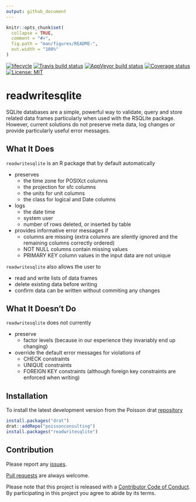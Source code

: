 ```yaml
---
output: github_document
---
```


<!-- README.md is generated from README.Rmd. Please edit that file -->

```r
knitr::opts_chunk$set(
  collapse = TRUE,
  comment = "#>",
  fig.path = "man/figures/README-",
  out.width = "100%"
)
```
[![lifecycle](https://img.shields.io/badge/lifecycle-experimental-orange.svg)](https://www.tidyverse.org/lifecycle/#experimental)
[![Travis build status](https://travis-ci.org/poissonconsulting/readwritesqlite.svg?branch=master)](https://travis-ci.org/poissonconsulting/readwritesqlite)
[![AppVeyor build status](https://ci.appveyor.com/api/projects/status/github/poissonconsulting/readwritesqlite?branch=master&svg=true)](https://ci.appveyor.com/project/poissonconsulting/readwritesqlite)
[![Coverage status](https://codecov.io/gh/poissonconsulting/readwritesqlite/branch/master/graph/badge.svg)](https://codecov.io/github/poissonconsulting/readwritesqlite?branch=master)
[![License: MIT](https://img.shields.io/badge/License-MIT-green.svg)](https://opensource.org/licenses/MIT)

# readwritesqlite

SQLite databases are a simple, powerful way to validate, query and store related data frames particularly when used with the RSQLite package.
However, current solutions do not preserve meta data, log changes or provide particularly useful error messages.

## What It Does

`readwritesqlite` is an R package that by default automatically

- preserves
  - the time zone for POSIXct columns
  - the projection for sfc columns
  - the units for unit columns
  - the class for logical and Date columns
- logs 
    - the date time
    - system user
    - number of rows deleted, or inserted by table
- provides informative error messages if
    - columns are missing (extra columns are silently ignored and the remaining columns correctly ordered)
    - NOT NULL columns contain missing values
    - PRIMARY KEY column values in the input data are not unique
    
`readwritesqlite` also allows the user to 

- read and write lists of data frames
- delete existing data before writing
- confirm data can be written without commiting any changes

## What It Doesn't Do

`readwritesqlite` does not currently

- preserve 
    - factor levels (because in our experience they invariably end up changing)
- override the default error messages for violations of
    - CHECK constraints
    - UNIQUE constraints
    - FOREIGN KEY constraints (although foreign key constraints are enforced when writing)

## Installation

To install the latest development version from the Poisson drat [repository](https://github.com/poissonconsulting/drat)
``` r
install.packages("drat")
drat::addRepo("poissonconsulting")
install.packages("readwritesqlite")
```

## Contribution

Please report any [issues](https://github.com/poissonconsulting/readwritesqlite/issues).

[Pull requests](https://github.com/poissonconsulting/readwritesqlite/pulls) are always welcome.

Please note that this project is released with a [Contributor Code of Conduct](CONDUCT.md). 
By participating in this project you agree to abide by its terms.
